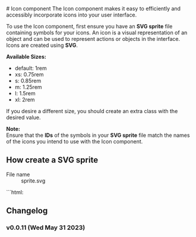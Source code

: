 

<Meta title="Components/Basic/Icon/Overview" /># Icon component The Icon
component makes it easy to efficiently and accessibly incorporate icons into
your user interface.

To use the Icon component, first ensure you have an **SVG sprite** file containing symbols for your icons. An icon is a visual representation of an object and can be used to represent actions or objects in the interface. Icons are created using **SVG**.

**Available Sizes:**

- default: 1rem
- xs: 0.75rem
- s: 0.85rem
- m: 1.25rem
- l: 1.5rem
- xl: 2rem

If you desire a different size, you should create an extra class with the desired value.

**Note:** \
Ensure that the **IDs** of the symbols in your **SVG sprite** file match the names of the icons you intend to use with the Icon component.

## How create a SVG sprite

  <dl>
    <dt>File name</dt>
    <dd>sprite.svg</dd>
  </dl>
```html:
<svg version="1.1" xmlns="http://www.w3.org/2000/svg" fill="currentColor" height="0" width="0">
  <symbol id="chevron-up" viewBox="0 0 24 24">
    <path d="..."/>
  </symbol>
  <symbol id="chevron-right" viewBox="0 0 24 24">
    <path d="..."/>
  </symbol>
<svg/>
```
## Usage
```
<Icon name="icon-name" size="m" title="Optional description" />
```

<Iconography />

## Changelog

### v0.0.11 (Wed May 31 2023)
